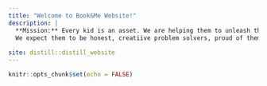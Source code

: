 ```yaml
---
title: "Welcome to Book&Me Website!"
description: |
  **Mission:** Every kid is an asset. We are helping them to unleash their true potential into the service and delight of the mankind and universe. Our focus is not only make them competent but make them care for others and environment. 
  We expect them to be honest, creatiive problem solvers, proud of themselves as human and ready to face the world confidently.
  
site: distill::distill_website
---
```


```r
knitr::opts_chunk$set(echo = FALSE)


```

